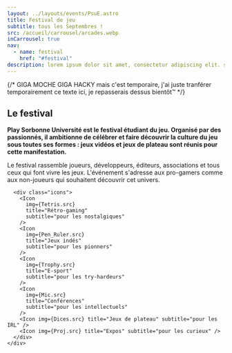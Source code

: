 ```yaml
---
layout: ../layouts/events/PsuE.astro
title: Festival de jeu
subtitle: tous les Septembres !
src: /accueil/carrousel/arcades.webp
inCarrousel: true
nav:
  - name: festival
    href: "#festival"
description: lorem ipsum dolor sit amet, consectetur adipiscing elit. sed do eiusmod tempor incididunt ut labore et dolore magna aliqua. ut enim ad minim veniam, quis nostrud exercitation ullamco laboris nisi ut aliquip ex ea commodo consequat. duis aute irure dolor in reprehenderit in voluptate velit esse cillum dolore eu fugiat nulla pariatur. excepteur sint occaecat cupidatat non proident, sunt in culpa qui officia deserunt mollit anim id est laborum.
---
```


{/*
  GIGA MOCHE GIGA HACKY mais c'est temporaire,
  j'ai juste tranférer temporairement ce texte ici,
  je repasserais dessus bientôt:tm:
*/}


  <section class="festival" id="festival">
    <div class="content">
      <h1 class="title title__festival">Le festival</h1>
      <ColorLigne />

**Play Sorbonne Université est le festival étudiant du jeu. Organisé par des passionnés, il ambitionne de célébrer et faire découvrir la culture du jeu sous toutes ses formes : jeux vidéos et jeux de plateau sont réunis pour cette manifestation.**

Le festival rassemble joueurs, développeurs, éditeurs, associations et tous ceux qui font vivre les jeux. L'événement s'adresse aux pro-gamers comme aux non-joueurs qui souhaitent découvrir cet univers.

      <div class="icons">
        <Icon
          img={Tetris.src}
          title="Rétro-gaming"
          subtitle="pour les nostalgiques"
        />
        <Icon
          img={Pen_Ruler.src}
          title="Jeux indés"
          subtitle="pour les pionners"
        />
        <Icon
          img={Trophy.src}
          title="E-sport"
          subtitle="pour les try-hardeurs"
        />
        <Icon
          img={Mic.src}
          title="Conférences"
          subtitle="pour les intellectuels"
        />
        <Icon img={Dices.src} title="Jeux de plateau" subtitle="pour les IRL" />
        <Icon img={Proj.src} title="Expos" subtitle="pour les curieux" />
      </div>
    </div>

  </section>
